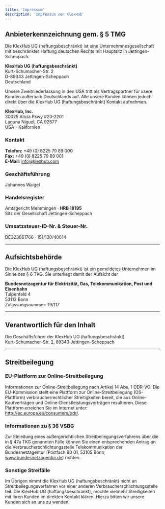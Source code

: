 ```yaml
---
title: 'Impressum'
description: 'Impressum von KlexHub'
---
```



## Anbieterkennzeichnung gem. § 5 TMG

Die KlexHub UG (haftungsbeschränkt) ist eine Unternehmnesgesellschaft mit beschränkter Haftung deutschen Rechts mit Hauptsitz in Jettingen-Scheppach.

<b>KlexHub UG (haftungsbeschränkt)</b> <br />
Kurt-Schumacher-Str. 2 <br />
D-89343 Jettingen-Scheppach <br />
Deutschland
<br />

Unsere Zweitniederlassung in den USA tritt als Vertragspartner für usere Kunden außerhalb Deutschlands auf.
Alle unsere Kunden können jedoch direkt über die KlexHub UG (haftungsbeschränkt) Kontakt aufnehmen.

<b>KlexHub, Inc.</b> <br />
30025 Alicia Pkwy #20-2201
<br />
Laguna Niguel, CA 92677
<br />
USA - Kalifornien
<br />

### Kontakt

<b>Telefon:</b> +49 (0) 8225 79 89 000 <br />
<b>Fax:</b> +49 (0) 8225 79 89 001 <br />
<b>E-Mail:</b> info@klexhub.com

### Geschäftsführung

Johannes Waigel

### Handelsregister

Amtsgericht Memmingen · <b>HRB 18195</b> <br/>
Sitz der Gesellschaft Jettingen-Scheppach

### Umsatzsteuer-ID-Nr. & Steuer-Nr.

DE323061766 · 151/130/40014

---

## Aufsichtsbehörde

Die KlexHub UG (haftungsbeschränkt) ist ein gemeldetes Unternehmen im Sinne des § 6 TKG.
Sie unterliegt damit der Aufsicht der

<b>Bundesnetzagentur für Elektrizität, Gas, Telekommunikation, Post und Eisenbahn</b>
<br />
Tulpenfeld 4 <br />
53113 Bonn <br />
Zulassungsnummer: 19/117

---

## Verantwortlich für den Inhalt

Die Geschäftsführer der KlexHub UG (haftungsbeschränkt)<br/>
Kurt-Schumacher-Str. 2, 89343 Jettingen-Scheppach

---

## Streitbeilegung

### EU-Plattform zur Online-Streitbeilegung

Informationen zur Online-Streitbeilegung nach Artikel 14 Abs. 1 ODR-VO.
Die EU-Kommission stellt eine Plattform zur Online-Streitbeilegung (OS-Plattform) verbraucherrechtlicher Streitigkeiten bereit, die aus Online-Kaufverträgen und Online-Dienstleistungsverträgen resultieren. Diese Plattform erreichen Sie im Internet unter: http://ec.europa.eu/consumers/odr/.

### Informationen zu § 36 VSBG

Zur Einleitung eines außergerichtlichen Streitbeilegungsverfahrens über die in § 47a TKG genannten Fälle können Sie einen entsprechenden Antrag an die Verbraucherschlichtungsstelle Telekommunikation der Bundesnetzagentur (Postfach 80 01, 53105 Bonn; www.bundesnetzagentur.de) richten.

### Sonstige Streifälle

Im Übrigen nimmt die KlexHub UG (haftungsbeschränkt) nicht an Streitbeilegungsverfahren vor einer anderen Verbraucherschlichtungsstelle teil. Die KlexHub UG (haftungsbeschränkt), möchte vielmehr Streitigkeiten mit ihren Kunden im direkten Kontakt klären. Hierzu bitten wir unsere Kunden sich an uns zu wenden.
